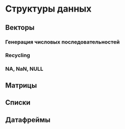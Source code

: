 # Структуры данных

## Векторы
### Генерация числовых последовательностей
### Recycling
### NA, NaN, NULL

## Матрицы

## Списки

## Датафреймы